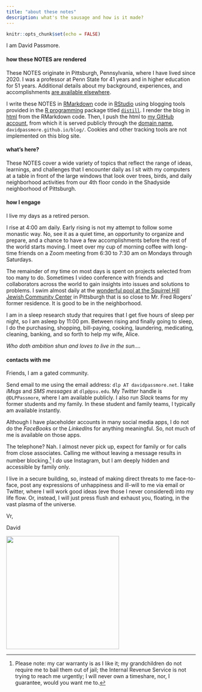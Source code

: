 ```yaml
---
title: "about these notes"
description: what's the sausage and how is it made?
---
```


```r
knitr::opts_chunk$set(echo = FALSE)
```

I am David Passmore.

#### how these NOTES are rendered

These NOTES originate in Pittsburgh, Pennsylvania, where I have lived since 2020. I was a professor at Penn State for 41 years and in higher education for 51 years. Additional details about my background, experiences, and accomplishments <a href="https://davidpassmore.net" title="Passmore bio" target="_blank">are available elsewhere</a>.

I write these NOTES in <a href="https://rmarkdown.rstudio.com/" target="_blank" title="RMarkdown">RMarkdown</a> code in <a href="https://www.rstudio.com/" target="_blank" title="RStudio">RStudio</a> using blogging tools provided in the <a href="https://www.r-project.org/" target="_blank" title="R">R programming</a> package titled <a href="https://cran.r-project.org/web/packages/distill/index.html" target="_blank" title="distill package">`distill`</a>. I render the blog in <a href="https://en.wikipedia.org/wiki/HTML" target="_blank" title="html in Wikipedia">html</a> from the RMarkdown code. Then, I push the html to <a href="https://github.com/davidpassmore" target="_blank" title="Passmore GitHub account">my GitHub account</a>, from which it is served publicly through the <a href="https://en.wikipedia.org/wiki/Domain_name" target="_blank" title="domain name in Wikipedia">domain name</a>, `davidpassmore.github.io/blog/`. Cookies and other tracking tools are not implemented on this blog site.

#### what's here?

These NOTES cover a wide variety of topics that reflect the range of ideas, learnings, and challenges that I encounter daily as I sit with my computers at a table in front of the large windows that look over trees, birds, and daily neighborhood activities from our 4th floor condo in the Shadyside neighborhood of Pittsburgh.

#### how I engage

I live my days as a retired person.

I rise at 4:00 am daily. Early rising is not my attempt to follow some monastic way. No, see it as a quiet time, an opportunity to organize and prepare, and a chance to have a few accomplishments before the rest of the world starts moving. I meet over my cup of morning coffee with long-time friends on a Zoom meeting from 6:30 to 7:30 am on Mondays through Saturdays.

The remainder of my time on most days is spent on projects selected from too many to do. Sometimes I video conference with friends and collaborators across the world to gain insights into issues and solutions to problems. I swim almost daily at the [wonderful pool at the Squirrel Hill Jewish Community Center](https://jccpgh.org/sports/aquatics/squirrel-hill/) in Pittsburgh that is so close to Mr. Fred Rogers' former residence. It is good to be in the neighborhood.

I am in a sleep research study that requires that I get five hours of sleep per night, so I am asleep by 11:00 pm. Between rising and finally going to sleep, I do the purchasing, shopping, bill-paying, cooking, laundering, medicating, cleaning, banking, and so forth to help my wife, Alice.

*Who doth ambition shun and loves to live in the sun....*

#### contacts with me

Friends, I am a gated community.

Send email to me using the email address: `dlp AT davidpassmore.net`. I take *iMsgs* and *SMS messages* at `dlp@psu.edu`. My *Twitter* handle is `@DLPPassmore`, where I am available publicly. I also run *Slack* teams for my former students and my family. In these student and family teams, I typically am available instantly.

Although I have placeholder accounts in many social media apps, I do not do the *FaceBook*s or the *LinkedIn*s for anything meaningful. So, not much of me is available on those apps.

The telephone? Nah. I almost never pick up, expect for family or for calls from close associates. Calling me without leaving a message results in number blocking.[^1] I *do* use Instagram, but I am deeply hidden and accessible by family only.

[^1]: Please note: my car warranty is as I like it; my grandchildren do not require me to bail them out of jail; the Internal Revenue Service is not trying to reach me urgently; I will never own a timeshare, nor, I guarantee, would you want me to.

I live in a secure building, so, instead of making direct threats to me face-to-face, post any expressions of unhappiness and ill-will to me via email or Twitter, where I will work good ideas (eve those I never considered) into my life flow. Or, instead, I will just press flush and exhaust you, floating, in the vast plasma of the universe.

Vr,

David

![](dlp_signature.jpg){width="300"}
